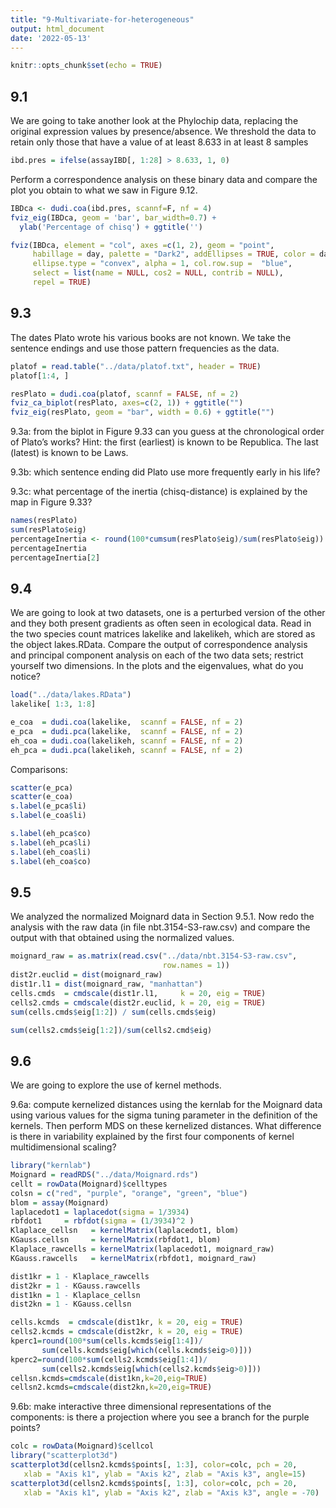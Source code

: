 ```yaml
---
title: "9-Multivariate-for-heterogeneous"
output: html_document
date: '2022-05-13'
---
```


```r
knitr::opts_chunk$set(echo = TRUE)
```

## 9.1 
We are going to take another look at the Phylochip data, replacing the original expression values by presence/absence. We threshold the data to retain only those that have a value of at least 8.633 in at least 8 samples

```r
ibd.pres = ifelse(assayIBD[, 1:28] > 8.633, 1, 0)
```

Perform a correspondence analysis on these binary data and compare the plot you obtain to what we saw in Figure 9.12.

```r
IBDca <- dudi.coa(ibd.pres, scannf=F, nf = 4)
fviz_eig(IBDca, geom = 'bar', bar_width=0.7) + 
  ylab('Percentage of chisq') + ggtitle('')

fviz(IBDca, element = "col", axes =c(1, 2), geom = "point",
     habillage = day, palette = "Dark2", addEllipses = TRUE, color = day,
     ellipse.type = "convex", alpha = 1, col.row.sup =  "blue",
     select = list(name = NULL, cos2 = NULL, contrib = NULL),
     repel = TRUE)
```
## 9.3
The dates Plato wrote his various books are not known. We take the sentence endings and use those pattern frequencies as the data.
```r
platof = read.table("../data/platof.txt", header = TRUE)
platof[1:4, ]

```
```r
resPlato = dudi.coa(platof, scannf = FALSE, nf = 2)
fviz_ca_biplot(resPlato, axes=c(2, 1)) + ggtitle("")
fviz_eig(resPlato, geom = "bar", width = 0.6) + ggtitle("")
```

9.3a: from the biplot in Figure 9.33 can you guess at the chronological order of Plato’s works?
Hint: the first (earliest) is known to be Republica. The last (latest) is known to be Laws.

9.3b: which sentence ending did Plato use more frequently early in his life?

9.3c: what percentage of the inertia (chisq-distance) is explained by the map in Figure 9.33?
```r
names(resPlato)
sum(resPlato$eig)
percentageInertia <- round(100*cumsum(resPlato$eig)/sum(resPlato$eig))
percentageInertia
percentageInertia[2]
```

## 9.4
We are going to look at two datasets, one is a perturbed version of the other and they both present gradients as often seen in ecological data. Read in the two species count matrices lakelike and lakelikeh, which are stored as the object lakes.RData. Compare the output of correspondence analysis and principal component analysis on each of the two data sets; restrict yourself two dimensions. In the plots and the eigenvalues, what do you notice?
```r
load("../data/lakes.RData")
lakelike[ 1:3, 1:8]
```

```r
e_coa  = dudi.coa(lakelike,  scannf = FALSE, nf = 2)
e_pca  = dudi.pca(lakelike,  scannf = FALSE, nf = 2)
eh_coa = dudi.coa(lakelikeh, scannf = FALSE, nf = 2)
eh_pca = dudi.pca(lakelikeh, scannf = FALSE, nf = 2)
```

Comparisons:
```r
scatter(e_pca)
scatter(e_coa)
s.label(e_pca$li)
s.label(e_coa$li)

s.label(eh_pca$co)
s.label(eh_pca$li)
s.label(eh_coa$li)
s.label(eh_coa$co)

```

## 9.5
We analyzed the normalized Moignard data in Section 9.5.1. Now redo the analysis with the raw data (in file nbt.3154-S3-raw.csv) and compare the output with that obtained using the normalized values.

```r
moignard_raw = as.matrix(read.csv("../data/nbt.3154-S3-raw.csv",
                                  row.names = 1))
dist2r.euclid = dist(moignard_raw)
dist1r.l1 = dist(moignard_raw, "manhattan")
cells.cmds  = cmdscale(dist1r.l1,     k = 20, eig = TRUE)
cells2.cmds = cmdscale(dist2r.euclid, k = 20, eig = TRUE)
sum(cells.cmds$eig[1:2]) / sum(cells.cmds$eig)
```

```r
sum(cells2.cmds$eig[1:2])/sum(cells2.cmd$eig)
```

## 9.6
We are going to explore the use of kernel methods.

9.6a: compute kernelized distances using the kernlab for the Moignard data using various values for the sigma tuning parameter in the definition of the kernels. Then perform MDS on these kernelized distances. What difference is there in variability explained by the first four components of kernel multidimensional scaling?

```r
library("kernlab")
Moignard = readRDS("../data/Moignard.rds")
cellt = rowData(Moignard)$celltypes
colsn = c("red", "purple", "orange", "green", "blue")
blom = assay(Moignard)
laplacedot1 = laplacedot(sigma = 1/3934)
rbfdot1     = rbfdot(sigma = (1/3934)^2 )
Klaplace_cellsn   = kernelMatrix(laplacedot1, blom)
KGauss.cellsn     = kernelMatrix(rbfdot1, blom)
Klaplace_rawcells = kernelMatrix(laplacedot1, moignard_raw)
KGauss.rawcells   = kernelMatrix(rbfdot1, moignard_raw)
```

```r
dist1kr = 1 - Klaplace_rawcells
dist2kr = 1 - KGauss.rawcells
dist1kn = 1 - Klaplace_cellsn
dist2kn = 1 - KGauss.cellsn

cells.kcmds  = cmdscale(dist1kr, k = 20, eig = TRUE)
cells2.kcmds = cmdscale(dist2kr, k = 20, eig = TRUE)
kperc1=round(100*sum(cells.kcmds$eig[1:4])/
       sum(cells.kcmds$eig[which(cells.kcmds$eig>0)]))
kperc2=round(100*sum(cells2.kcmds$eig[1:4])/
       sum(cells2.kcmds$eig[which(cells2.kcmds$eig>0)]))
cellsn.kcmds=cmdscale(dist1kn,k=20,eig=TRUE)
cellsn2.kcmds=cmdscale(dist2kn,k=20,eig=TRUE)
```

9.6b: make interactive three dimensional representations of the components: is there a projection where you see a branch for the purple points?

```r
colc = rowData(Moignard)$cellcol
library("scatterplot3d")
scatterplot3d(cellsn2.kcmds$points[, 1:3], color=colc, pch = 20,
   xlab = "Axis k1", ylab = "Axis k2", zlab = "Axis k3", angle=15)
scatterplot3d(cellsn2.kcmds$points[, 1:3], color=colc, pch = 20,
   xlab = "Axis k1", ylab = "Axis k2", zlab = "Axis k3", angle = -70)
```


